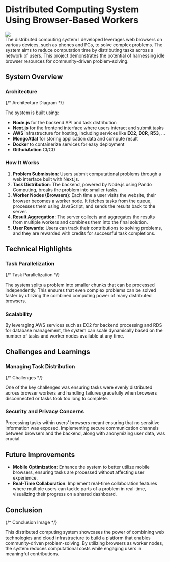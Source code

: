 
# Distributed Computing System Using Browser-Based Workers

<div className="flex justify-center">
    <img src={"/project/js/computehub.png"} className="w-[50%]" />
</div>
The distributed computing system I developed leverages web browsers on various devices, such as phones and PCs, to solve complex problems. The system aims to reduce computation time by distributing tasks across a network of users. This project demonstrates the potential of harnessing idle browser resources for community-driven problem-solving.

## System Overview

### Architecture

{/* Architecture Diagram */}

The system is built using:

- **Node.js** for the backend API and task distribution
- **Next.js** for the frontend interface where users interact and submit tasks
- **AWS** infrastructure for hosting, including services like **EC2**, **ECR**, **R53**, ...
- **MongoAtlat** for storing application data and compute result
- **Docker** to containerize services for easy deployment
- **GithubAction** CI/CD

### How It Works

1. **Problem Submission**: Users submit computational problems through a web interface built with Next.js.
2. **Task Distribution**: The backend, powered by Node.js using Pando Computing, breaks the problem into smaller tasks.
3. **Worker Nodes (Browsers)**: Each time a user visits the website, their browser becomes a worker node. It fetches tasks from the queue, processes them using JavaScript, and sends the results back to the server.
4. **Result Aggregation**: The server collects and aggregates the results from multiple workers and combines them into the final solution.
5. **User Rewards**: Users can track their contributions to solving problems, and they are rewarded with credits for successful task completions.

## Technical Highlights

### Task Parallelization

{/* Task Parallelization */}

The system splits a problem into smaller chunks that can be processed independently. This ensures that even complex problems can be solved faster by utilizing the combined computing power of many distributed browsers.

### Scalability

By leveraging AWS services such as EC2 for backend processing and RDS for database management, the system can scale dynamically based on the number of tasks and worker nodes available at any time.

## Challenges and Learnings

### Managing Task Distribution

{/* Challenges */}

One of the key challenges was ensuring tasks were evenly distributed across browser workers and handling failures gracefully when browsers disconnected or tasks took too long to complete.

### Security and Privacy Concerns

Processing tasks within users' browsers meant ensuring that no sensitive information was exposed. Implementing secure communication channels between browsers and the backend, along with anonymizing user data, was crucial.

## Future Improvements

- **Mobile Optimization**: Enhance the system to better utilize mobile browsers, ensuring tasks are processed without affecting user experience.
- **Real-Time Collaboration**: Implement real-time collaboration features where multiple users can tackle parts of a problem in real-time, visualizing their progress on a shared dashboard.

## Conclusion

{/* Conclusion Image */}

This distributed computing system showcases the power of combining web technologies and cloud infrastructure to build a platform that enables community-driven problem-solving. By utilizing browsers as worker nodes, the system reduces computational costs while engaging users in meaningful contributions.
